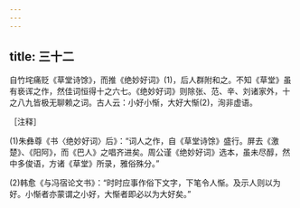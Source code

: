 ```yaml
---
---
---
```

title: 三十二
---




自竹垞痛贬《草堂诗馀》，而推《绝妙好词》(1)，后人群附和之。不知《草堂》虽有亵诨之作，然佳词恒得十之六七。《绝妙好词》则除张、范、辛、刘诸家外，十之八九皆极无聊赖之词。古人云：小好小惭，大好大惭(2)，洵非虚语。

［注释］

(1)朱彝尊《书〈绝妙好词〉后》：“词人之作，自《草堂诗馀》盛行。屏去《激楚》、《阳阿》，而《巴人》之唱齐进矣。周公谨《绝妙好词》选本，虽未尽醇，然中多俊语，方诸《草堂》所录，雅俗殊分。”

(2)韩愈《与冯宿论文书》：“时时应事作俗下文字，下笔令人惭。及示人则以为好。小惭者亦蒙谓之小好，大惭者即必以为大好矣。”